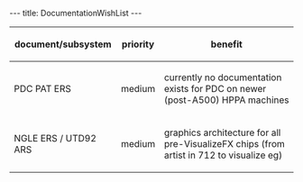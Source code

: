 ---
title: DocumentationWishList
---

{| class="wikitable"
! document/subsystem !! priority !! benefit
|-
| PDC PAT ERS || medium || currently no documentation exists for PDC on newer (post-A500) HPPA machines 
|-
| NGLE ERS / UTD92 ARS || medium || graphics architecture for all pre-VisualizeFX chips (from artist in 712 to visualize eg)
|}